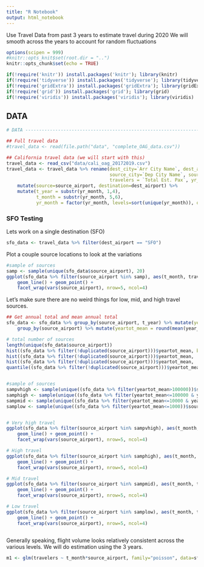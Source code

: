 ```yaml
---
title: "R Notebook"
output: html_notebook
---
```



Use Travel Data from past 3 years to estimate travel during 2020
We will smooth across the years to account for random fluctuations


```r
options(scipen = 999)
#knitr::opts_knit$set(root.dir = "..")
knitr::opts_chunk$set(echo = TRUE)

if(!require('knitr')) install.packages('knitr'); library(knitr)
if(!require('tidyverse')) install.packages('tidyverse'); library(tidyverse)
if(!require('gridExtra')) install.packages('gridExtra'); library(gridExtra)
if(!require('grid')) install.packages('grid'); library(grid)
if(!require('viridis')) install.packages('viridis'); library(viridis)

```


## DATA

```r
# DATA --------------------------------------------------------------------

## Full travel data
#travel_data <- read(file.path("data", "complete_OAG_data.csv"))

## California travel data (we will start with this)
travel_data <- read_csv("data/cali_oag_20172019.csv")
travel_data <- travel_data %>% rename(dest_city=`Arr City Name`, dest_airport=`Arr Airport Code`,dest_state=`Arr State Code`, dest_country=`Arr Country Code`,
                                      source_city=`Dep City Name`, source_airport=`Dep Airport Code`, source_state=`Dep State Code`, source_country=`Dep Country Code`,
                                      travelers = `Total Est. Pax`, yr_month=`Time Series`) %>%
    mutate(source=source_airport, destination=dest_airport) %>%
    mutate(t_year = substr(yr_month, 1,4),
           t_month = substr(yr_month, 5,6),
           yr_month = factor(yr_month, levels=sort(unique(yr_month)), ordered = TRUE))

```


### SFO Testing
Lets work on a single destination (SFO)

```r
sfo_data <- travel_data %>% filter(dest_airport == "SFO")
```

Plot a couple source locations to look at the variations
```r

#sample of sources
samp <- sample(unique(sfo_data$source_airport), 20)
ggplot(sfo_data %>% filter(source_airport %in% samp), aes(t_month, travelers, group=t_year, color=t_year)) +
    geom_line() + geom_point() +
    facet_wrap(vars(source_airport), nrow=5, ncol=4)

```

Let's make sure there are no weird things for low, mid, and high travel sources.

```r
## Get annual total and mean annual total
sfo_data <- sfo_data %>% group_by(source_airport, t_year) %>% mutate(year_total=sum(travelers)) %>% 
    group_by(source_airport) %>% mutate(yeartot_mean = round(mean(year_total))) %>% ungroup()

# total number of sources
length(unique(sfo_data$source_airport))
hist((sfo_data %>% filter(!duplicated(source_airport)))$yeartot_mean, breaks=100, main="Distribution of total annual travelers")
hist((sfo_data %>% filter(!duplicated(source_airport)))$yeartot_mean,  breaks=10000, xlim=c(0,10000),main="Distribution of total annual travelers")
hist((sfo_data %>% filter(!duplicated(source_airport)))$yeartot_mean,  breaks=10000, xlim=c(0,1000),main="Distribution of total annual travelers")
quantile((sfo_data %>% filter(!duplicated(source_airport)))$yeartot_mean, probs = seq(0,1,.1))


#sample of sources 
sampvhigh <- sample(unique((sfo_data %>% filter(yeartot_mean>100000))$source_airport), 20)
samphigh <- sample(unique((sfo_data %>% filter(yeartot_mean<=100000 & yeartot_mean>10000))$source_airport), 20)
sampmid <- sample(unique((sfo_data %>% filter(yeartot_mean<=10000 & yeartot_mean>1000))$source_airport), 20)
samplow <- sample(unique((sfo_data %>% filter(yeartot_mean<=1000))$source_airport), 20)


# Very high travel
ggplot(sfo_data %>% filter(source_airport %in% sampvhigh), aes(t_month, travelers, group=t_year, color=t_year)) +
    geom_line() + geom_point() +
    facet_wrap(vars(source_airport), nrow=5, ncol=4)

# High travel
ggplot(sfo_data %>% filter(source_airport %in% samphigh), aes(t_month, travelers, group=t_year, color=t_year)) +
    geom_line() + geom_point() +
    facet_wrap(vars(source_airport), nrow=5, ncol=4)

# Mid travel
ggplot(sfo_data %>% filter(source_airport %in% sampmid), aes(t_month, travelers, group=t_year, color=t_year)) +
    geom_line() + geom_point() +
    facet_wrap(vars(source_airport), nrow=5, ncol=4)

# Low travel
ggplot(sfo_data %>% filter(source_airport %in% samplow), aes(t_month, travelers, group=t_year, color=t_year)) +
    geom_line() + geom_point() +
    facet_wrap(vars(source_airport), nrow=5, ncol=4)



```

Generally speaking, flight volume looks relatively consistent across the various levels. We will do estimation using the 3 years.




```r


m1 <- glm(travelers ~ t_month*source_airport, family="poisson", data=sfo_data) #data=sfo_data %>% filter(source_airport=="WUH"))




```






